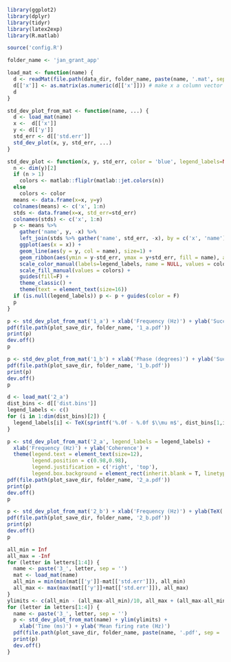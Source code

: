```r
library(ggplot2)
library(dplyr)
library(tidyr)
library(latex2exp)
library(R.matlab)

source('config.R')
```

```r
folder_name <- 'jan_grant_app'

load_mat <- function(name) {
  d <- readMat(file.path(data_dir, folder_name, paste(name, '.mat', sep = '')))
  d[['x']] <- as.matrix(as.numeric(d[['x']])) # make x a column vector
  d
}

std_dev_plot_from_mat <- function(name, ...) {
  d <- load_mat(name)
  x <-  d[['x']]
  y <- d[['y']]
  std_err <- d[['std.err']]
  std_dev_plot(x, y, std_err, ...)
}

std_dev_plot <- function(x, y, std_err, color = 'blue', legend_labels=NULL) {
  n <- dim(y)[2]
  if (n > 1)
    colors <- matlab::fliplr(matlab::jet.colors(n))
  else
    colors <- color
  means <- data.frame(x=x, y=y)
  colnames(means) <- c('x', 1:n)
  stds <- data.frame(x=x, std_err=std_err)
  colnames(stds) <- c('x', 1:n)
  p <- means %>% 
    gather('name', y, -x) %>%
    left_join(stds %>% gather('name', std_err, -x), by = c('x', 'name')) %>%
    ggplot(aes(x = x)) +
    geom_line(aes(y = y, col = name), size=1) +
    geom_ribbon(aes(ymin = y-std_err, ymax = y+std_err, fill = name), alpha=0.2) +
    scale_color_manual(labels=legend_labels, name = NULL, values = colors) +
    scale_fill_manual(values = colors) +
    guides(fill=F) +
    theme_classic() +
    theme(text = element_text(size=16))
  if (is.null(legend_labels)) p <- p + guides(color = F)
  p
}
```

```r
p <- std_dev_plot_from_mat('1_a') + xlab('Frequency (Hz)') + ylab('Success rate')
pdf(file.path(plot_save_dir, folder_name, '1_a.pdf'))
print(p)
dev.off()
p
```

```r
p <- std_dev_plot_from_mat('1_b') + xlab('Phase (degrees)') + ylab('Success rate')
pdf(file.path(plot_save_dir, folder_name, '1_b.pdf'))
print(p)
dev.off()
p
```

```r
d <- load_mat('2_a')
dist_bins <- d[['dist.bins']]
legend_labels <- c()
for (i in 1:dim(dist_bins)[2]) {
  legend_labels[i] <- TeX(sprintf('%.0f - %.0f $\\mu m$', dist_bins[1,i], dist_bins[2,i]))
}

p <- std_dev_plot_from_mat('2_a', legend_labels = legend_labels) +
  xlab('Frequency (Hz)') + ylab('Coherence') + 
  theme(legend.text = element_text(size=12), 
        legend.position = c(0.98,0.98),
        legend.justification = c('right', 'top'),
        legend.box.background = element_rect(inherit.blank = T, linetype = 1, color = 'darkgrey'))
pdf(file.path(plot_save_dir, folder_name, '2_a.pdf'))
print(p)
dev.off()
p
```

```r
p <- std_dev_plot_from_mat('2_b') + xlab('Frequency (Hz)') + ylab(TeX('$\\sigma$ (mm)'))
pdf(file.path(plot_save_dir, folder_name, '2_b.pdf'))
print(p)
dev.off()
p
```

```r
all_min = Inf
all_max = -Inf
for (letter in letters[1:4]) {
  name <- paste('3_', letter, sep = '')
  mat <- load_mat(name)
  all_min = min(min(mat[['y']]-mat[['std.err']]), all_min)
  all_max <- max(max(mat[['y']]+mat[['std.err']]), all_max)
}
ylimits <- c(all_min - (all_max-all_min)/10, all_max + (all_max-all_min)/10)
for (letter in letters[1:4]) {
  name <- paste('3_', letter, sep = '')
  p <- std_dev_plot_from_mat(name) + ylim(ylimits) +
    xlab('Time (ms)') + ylab('Mean firing rate (Hz)')
  pdf(file.path(plot_save_dir, folder_name, paste(name, '.pdf', sep = '')))
  print(p)
  dev.off()
}
```